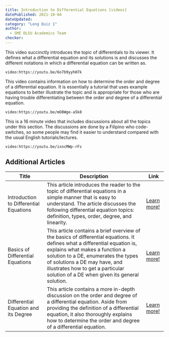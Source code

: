 ```yaml
---
title: Introduction to Differential Equations [videos]
datePublished: 2021-10-04
dateUpdated: 
category: "Long Quiz 1"
author: 
  - SME DLSU Academics Team
checker: 
---
```


This video succinctly introduces the topic of differentials to its viewer. It defines what a differential equation and its solutions is and discusses the different notations in which a differential equation can be written as.

`video:https://youtu.be/6o7b9yyhH7k`

This video contains information on how to determine the order and degree of a differential equation. It is essentially a tutorial that uses example equations to better illustrate the topic and is appropriate for those who are having trouble differentiating between the order and degree of a differential equation.

`video:https://youtu.be/mO8Wge-a5k8`

This is a 16 minute video that includes discussions about all the topics under this section. The discussions are done by a Filipino who code-switches, so some people may find it easier to understand compared with the usual English tutorials/lectures. 

`video:https://youtu.be/ixncMWp-rFs`


## Additional Articles

| Title | Description | Link |
| --- | --- | --- |
| Introduction to Differential Equations | This article introduces the reader to the topic of differential equations in a simple manner that is easy to understand. The article discusses the following differential equation topics: definition, types, order, degree, and linearity. | [Learn more!](https://www.mathsisfun.com/calculus/differential-equations.html)
| Basics of Differential Equations | This article contains a brief overview of the basics of differential equations. It defines what a differential equation is, explains what makes a function a solution to a DE, enumerates the types of solutions a DE may have, and illustrates how to get a particular solution of a DE when given its general solution. | [Learn more!](https://math.libretexts.org/Bookshelves/Calculus/Calculus_(OpenStax)/08%3A_Introduction_to_Differential_Equations/8.01%3A_Basics_of_Differential_Equations)
| Differential Equation and its Degree | This article contains a more in-depth discussion on the order and degree of a differential equation. Aside from providing the definition of a differential equation, it also thoroughly explains how to determine the order and degree of a differential equation.| [Learn more!](https://byjus.com/maths/differential-equation-and-its-degree/)

